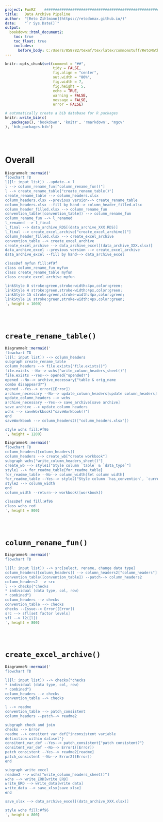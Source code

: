 ```yaml
---
project: FunRZ    ######################################################
title:   Data Archive Pipeline
author:  "[Reto Zihlmann](https://retodomax.github.io/)"
date:    "`r Sys.Date()`"
output:
  bookdown::html_document2:
    toc: true
    toc_float: true
    includes:
      before_body: C:/Users/858782/texmf/tex/latex/commonstuff/RetoMathjax.tex
---
```


```r
knitr::opts_chunk$set(comment = "##",
                      tidy = FALSE,
                      fig.align = "center",
                      out.width = "80%",
                      fig.width = 7,
                      fig.height = 5,
                      echo = TRUE,
                      warning = FALSE,
                      message = FALSE,
                      error = FALSE)
```

```r
# automatically create a bib database for R packages
knitr::write_bib(c(
  .packages(), 'bookdown', 'knitr', 'rmarkdown', "mgcv"
), 'bib_packages.bib')
```


<!-- CSS Stype for Figure caption -->
<!-- CSS Style for more space between headers -->
<style>
caption {
  color: gray;
  font-size: 0.8em;
}
p.caption {
  color: gray;
  font-size: 0.8em;
  padding-bottom: 30px;
}
h1, .h1 {
  margin-top: 84px;
}
h2, .h2, h3, .h3 {
  margin-top: 42px;
}
</style>




# Overall {-}

```r
DiagrammeR::mermaid('
flowchart TD
l([l: input list]) --update--> l
l --> column_rename_fun["column_rename_fun()"]
l --> create_rename_table["create_rename_table()"]
create_rename_table --> column_headers.xlsx
column_headers.xlsx --previous version--> create_rename_table
column_headers.xlsx --fill by hand--> column_header_filled.xlsx
column_header_filled.xlsx --> column_rename_fun
convention_table([convention_table]) --> column_rename_fun
column_rename_fun --> l_renamed
l_renamed --> l_final
l_final --> data_archive_RDS[(data_archive_XXX.RDS)]
l_final --> create_excel_archive["create_excel_archive()"]
column_header_filled.xlsx --> create_excel_archive
convention_table --> create_excel_archive
create_excel_archive --> data_archive_excel[(data_archive_XXX.xlsx)]
data_archive_excel --previous version --> create_excel_archive
data_archive_excel --fill by hand--> data_archive_excel

classDef myfun fill:#f9f
class column_rename_fun myfun
class create_rename_table myfun
class create_excel_archive myfun

linkStyle 0 stroke:green,stroke-width:4px,color:green;
linkStyle 4 stroke:green,stroke-width:4px,color:green;
linkStyle 15 stroke:green,stroke-width:4px,color:green;
linkStyle 16 stroke:green,stroke-width:4px,color:green;
', height = 1000)
```




# `create_rename_table()` {-}

```r
DiagrammeR::mermaid('
flowchart TD
l([l: input list]) --> column_headers
subgraph create_rename_table
column_headers --> file.exists{"file.exists()"}
file.exists --No--> wchs["write_column_headers_sheet()"]
file.exists --Yes--> opened{"opended?"}
opened --No--> archive_necessary{"table & orig_name
combo disappeard?"}
opened --Yes--> error([Error])
archive_necessary --No--> update_column_headers[update column_headers]
update_column_headers --> wchs
archive_necessary --Yes--> save_archive[save archive]
save_archive --> update_column_headers
wchs --> saveWorkbook["saveWorkbook()"]
end
saveWorkbook --> column_headers2(["column_headers.xlsx"])

style wchs fill:#f96
', height = 1200)
```


```r
DiagrammeR::mermaid('
flowchart TD
column_headers([column_headers])
column_headers --> create_wb["create workbook"]
subgraph wchs["write_column_headers_sheet()"]
create_wb --> style1["Style column `table` & `data_type`"]
style1 --> for_readme_table{for_readme_table}
for_readme_table --No--> column_width[Set column width]
for_readme_table --Yes--> style2["Style column `has_convention`, `current_data_type` & `keep`"]
style2 --> column_width
end
column_width --return--> workbook([workbook])

classDef red fill:#f96
class wchs red
', height = 800)
```




# `column_rename_fun()` {-}

```r
DiagrammeR::mermaid('
flowchart TD

l([l: input list]) --> src[select, rename, change data type]
column_headers([column_headers]) --> column_headers2["column_headers"]
convention_table([convention_table]) --patch--> column_headers2
column_headers2 --> src
l --> checks{"checks
* individual (data type, col, row)
* combined"}
column_headers --> checks
convention_table --> checks
checks --Issue--> Error([Error])
src --> sfl[set factor levels]
sfl --> l2([l])
', height = 800)
```




# `create_excel_archive()` {-}

```r
DiagrammeR::mermaid('
flowchart TD

l([l: input list]) --> checks{"checks
* individual (data type, col, row)
* combined"}
column_headers --> checks
convention_table --> checks

l --> readme
convention_table --> patch_consistent
column_headers --patch--> readme2

subgraph check and join
checks --> Error
readme --> consitent_var_def{"inconsistent variable
definition within dataset"}
consitent_var_def --Yes--> patch_consistent{"patch consistent?"}
consitent_var_def --No--> Error1([Error])
patch_consistent --Yes--> readme2[readme]
patch_consistent --No--> Error2([Error])
end

subgraph write excel
readme2 --> wchs["write_column_headers_sheet()"]
wchs --> write_ERD[write ERD]
write_ERD --> write_data[write data]
write_data --> save_xlsx[save xlsx]
end

save_xlsx --> data_archive_excel[(data_archive_XXX.xlsx)]

style wchs fill:#f96
', height = 800)
```
